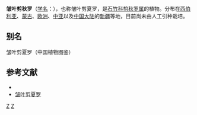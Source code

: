 {{Speciesbox 
| genus = Lychnis
| species = chalcedonica
| image = The Botanical Magazine, Plate 257 (Volume 8, 1794).png
| image_caption = 《[[柯蒂斯植物學雜誌|植物學雜誌]]》(1794)<br>''Lychnis chalcedonica''
| authority = [[卡爾·林奈|Linn.]]
}}

'''皱叶剪秋罗'''（[[学名|学名]]：{{lang|la|''Lychnis chalcedonica''}}），也称皱叶剪夏罗，是[[石竹科|石竹科]][[剪秋罗属|剪秋罗属]]的植物。分布在[[西伯利亚|西伯利亚]]、[[蒙古|蒙古]]、[[欧洲|欧洲]]、[[中亚|中亚]]以及[[中国大陆|中国大陆]]的[[新疆|新疆]]等地，目前尚未由人工引种栽培。

== 别名 ==
皱叶剪夏罗（中国植物图鉴）

== 参考文献 ==
<div class="references-small">
* {{cite web| url =http://www.bioinfo.cn/db05/KmzwSpecies.php?action=view&id=2992| title =皱叶剪秋罗| work =《中国高等植物数据库全库》| publisher =中国科学院微生物研究所| author =昆明植物研究所| accessdate =2009-02-23| deadurl =yes| archiveurl =https://web.archive.org/web/20160305025156/http://www.bioinfo.cn/db05/KmzwSpecies.php?action=view&id=2992| archivedate =2016年3月5日| df =}}
* [http://www.zw3w.com/6230.html 皱叶剪夏罗] {{Wayback|url=http://www.zw3w.com/6230.html |date=20201031105359 }}
</div>
{{Taxonbar|from=Q164019}}

[[Category:剪秋罗属|Z]]
[[Category:卡尔·林奈命名的生物分类|Z]]


{{植物小作品}}